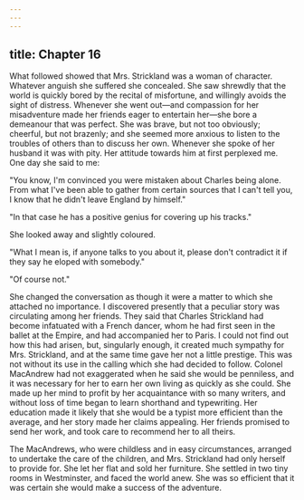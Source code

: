```yaml
---
---
---
```

title: Chapter 16
---

What followed showed that Mrs. Strickland was a woman of character. Whatever anguish she suffered she concealed. She saw shrewdly that the world is quickly bored by the recital of misfortune, and willingly avoids the sight of distress. Whenever she went out—and compassion for her misadventure made her friends eager to entertain her—she bore a demeanour that was perfect. She was brave, but not too obviously; cheerful, but not brazenly; and she seemed more anxious to listen to the troubles of others than to discuss her own. Whenever she spoke of her husband it was with pity. Her attitude towards him at first perplexed me. One day she said to me:

"You know, I'm convinced you were mistaken about Charles being alone. From what I've been able to gather from certain sources that I can't tell you, I know that he didn't leave England by himself."

"In that case he has a positive genius for covering up his tracks."

She looked away and slightly coloured.

"What I mean is, if anyone talks to you about it, please don't contradict it if they say he eloped with somebody."

"Of course not."

She changed the conversation as though it were a matter to which she attached no importance. I discovered presently that a peculiar story was circulating among her friends. They said that Charles Strickland had become infatuated with a French dancer, whom he had first seen in the ballet at the Empire, and had accompanied her to Paris. I could not find out how this had arisen, but, singularly enough, it created much sympathy for Mrs. Strickland, and at the same time gave her not a little prestige. This was not without its use in the calling which she had decided to follow. Colonel MacAndrew had not exaggerated when he said she would be penniless, and it was necessary for her to earn her own living as quickly as she could. She made up her mind to profit by her acquaintance with so many writers, and without loss of time began to learn shorthand and typewriting. Her education made it likely that she would be a typist more efficient than the average, and her story made her claims appealing. Her friends promised to send her work, and took care to recommend her to all theirs.

The MacAndrews, who were childless and in easy circumstances, arranged to undertake the care of the children, and Mrs. Strickland had only herself to provide for. She let her flat and sold her furniture. She settled in two tiny rooms in Westminster, and faced the world anew. She was so efficient that it was certain she would make a success of the adventure.